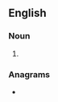 ==English==

===Noun===
{{head|en|noun plural form}}

# {{plural of|innie|lang=en}}

===Anagrams===
* {{anagrams|en|a=eiinns|sinine}}